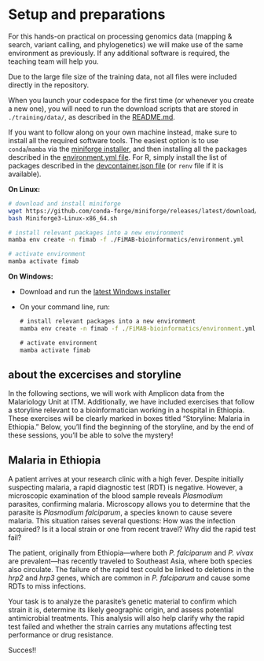 # Setup and preparations {.unnumbered}

For this hands-on practical on processing genomics data (mapping & search, variant calling, and phylogenetics) we will make use of the same environment as previously. If any additional software is required, the teaching team will help you.


Due to the large file size of the training data, not all files were included directly in the repository. 



When you launch your codespace for the first time (or whenever you create a new one), you will need to run the download scripts that are stored in `./training/data/`, as described in the [README.md](../../training/data/README.md).

If you want to follow along on your own machine instead, make sure to install all the required software tools. The easiest option is to use `conda`/`mamba` via the [miniforge installer](https://github.com/conda-forge/miniforge), and then installing all the packages described in the [environment.yml file](../../environment.yml). For R, simply install the list of packages described in the [devcontainer.json file](../../.devcontainer/rstudio/devcontainer.json) (or `renv` file if it is available).

**On Linux:**

```bash
# download and install miniforge
wget https://github.com/conda-forge/miniforge/releases/latest/download/Miniforge3-Linux-x86_64.sh
bash Miniforge3-Linux-x86_64.sh

# install relevant packages into a new environment
mamba env create -n fimab -f ./FiMAB-bioinformatics/environment.yml

# activate environment
mamba activate fimab
```

**On Windows:**

- Download and run the [latest Windows installer](https://github.com/conda-forge/miniforge/releases/latest/download/Miniforge3-Windows-x86_64.exe)
- On your command line, run:

    ```cmd
    # install relevant packages into a new environment
    mamba env create -n fimab -f ./FiMAB-bioinformatics/environment.yml

    # activate environment
    mamba activate fimab
    ```


## about the excercises and storyline

In the following sections, we will work with Amplicon data from the Malariology Unit at ITM. Additionally, we have included exercises that follow a storyline relevant to a bioinformatician working in a hospital in Ethiopia. These exercises will be clearly marked in boxes titled "Storyline: Malaria in Ethiopia." Below, you'll find the beginning of the storyline, and by the end of these sessions, you’ll be able to solve the mystery!

::: {.callout-tip}
## Malaria in Ethiopia
A patient arrives at your research clinic with a high fever. Despite initially suspecting malaria, a rapid diagnostic test (RDT) is negative. However, a microscopic examination of the blood sample reveals *Plasmodium* parasites, confirming malaria. Microscopy allows you to determine that the parasite is *Plasmodium* *falciparum*, a species known to cause severe malaria. This situation raises several questions: How was the infection acquired? Is it a local strain or one from recent travel? Why did the rapid test fail?

The patient, originally from Ethiopia—where both *P. falciparum* and *P. vivax* are prevalent—has recently traveled to Southeast Asia, where both species also circulate. The failure of the rapid test could be linked to deletions in the *hrp2* and *hrp3* genes, which are common in *P. falciparum* and cause some RDTs to miss infections. 

Your task is to analyze the parasite’s genetic material to confirm which strain it is, determine its likely geographic origin, and assess potential antimicrobial treatments. This analysis will also help clarify why the rapid test failed and whether the strain carries any mutations affecting test performance or drug resistance.

Succes!!
:::

